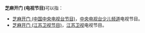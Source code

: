 '''芝麻开门 (电视节目)'''可以指：

* [[芝麻开门_(中国中央电视台节目)|芝麻开门 (中国中央电视台节目)]]，[[中央电视台少儿频道|中央电视台少儿频道]]电视节目。
* [[芝麻开门_(江苏卫视节目)|芝麻开门 (江苏卫视节目)]]，[[江苏卫视|江苏卫视]]电视节目。

{{disambig|Zhi芝|Cat=四字作品消歧义}}